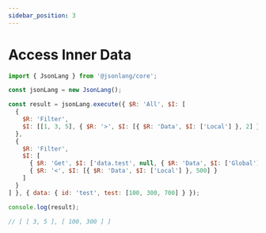 ```yaml
---
sidebar_position: 3
---
```




# Access Inner Data

```js
import { JsonLang } from '@jsonlang/core';

const jsonLang = new JsonLang();

const result = jsonLang.execute({ $R: 'All', $I: [
  { 
    $R: 'Filter',
    $I: [[1, 3, 5], { $R: '>', $I: [{ $R: 'Data', $I: ['Local'] }, 2] }]
  },
  { 
    $R: 'Filter',
    $I: [
      { $R: 'Get', $I: ['data.test', null, { $R: 'Data', $I: ['Global'] }] },
      { $R: '<', $I: [{ $R: 'Data', $I: ['Local'] }, 500] }
    ]
  }
] }, { data: { id: 'test', test: [100, 300, 700] } });

console.log(result);

// [ [ 3, 5 ], [ 100, 300 ] ]
```

<JsonLangRunner example="24" height="60vh" key="example25"></JsonLangRunner>
